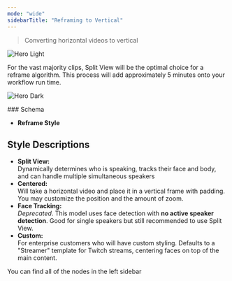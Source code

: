 ```yaml
---
mode: "wide"
sidebarTitle: "Reframing to Vertical"
---
```


> Converting horizontal videos to vertical

<img
  className="block dark:hidden"
  src="/node-reframe.png"
  alt="Hero Light"
  title={true}
/>

<Warning>
  For the vast majority clips, Split View will be the optimal choice for a reframe algorithm. This process will add approximately 5 minutes onto your workflow run time.
</Warning>

<img
  className="hidden dark:block"
  src="/images/hero-dark.png"
  alt="Hero Dark"
/>

<Info>
  ### Schema

  - **Reframe Style**
</Info>

## Style Descriptions

- **Split View:**\
  Dynamically determines who is speaking, tracks their face and body, and can handle multiple simultaneous speakers
- **Centered:**\
  Will take a horizontal video and place it in a vertical frame with padding. You may customize the position and the amount of zoom.
- **Face Tracking:**\
  _Deprecated_. This model uses face detection with **no active speaker detection**. Good for single speakers but still recommended to use Split View.
- **Custom:**\
  For enterprise customers who will have custom styling. Defaults to a "Streamer" template for Twitch streams, centering faces on top of the main content.

You can find all of the nodes in the left sidebar